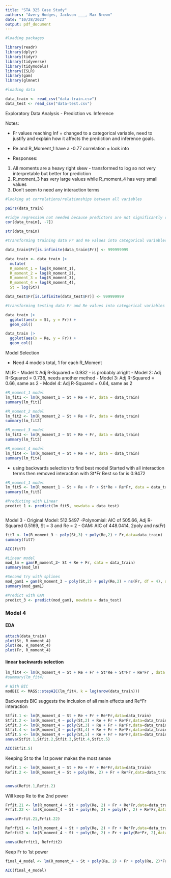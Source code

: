 ```yaml
---
title: "STA 325 Case Study"
authors: "Avery Hodges, Jackson ___, Max Brown"
date: "10/28/2023"
output: pdf_document
---
```


```r

#loading packages 

library(readr)
library(dplyr)
library(tidyr)
library(tidyverse)
library(tidymodels)
library(ISLR)
library(gam)
library(glmnet)

#loading data

data_train <- read_csv("data-train.csv")
data_test <- read_csv("data-test.csv")

```

Exploratory Data Analysis - Prediction vs. Inference

Notes:

- Fr values reaching Inf = changed to a categorical variable, need to justify and explain how it affects the prediction and inference goals. 

- Re and R_Moment_1 have a -0.77 correlation = look into

- Responses: 
1. All moments are a heavy right skew - transformed to log so not very interpretable but better for prediction
2. R_moment_3 has very large values while R_moment_4 has very small values
3. Don't seem to need any interaction terms

```r

#looking at correlations/relationships between all variables

pairs(data_train)

#ridge regression not needed because predictors are not significantly correlated
cor(data_train[, -7])

str(data_train)

#transforming training data Fr and Re values into categorical variables

data_train$Fr[is.infinite(data_train$Fr)] <- 999999999

data_train <- data_train |>
  mutate(
  R_moment_1 = log(R_moment_1),
  R_moment_2 = log(R_moment_2),
  R_moment_3 = log(R_moment_3),
  R_moment_4 = log(R_moment_4),
  St = log(St))

data_test$Fr[is.infinite(data_test$Fr)] <- 999999999

#transforming testing data Fr and Re values into categorical variables

data_train |>
  ggplot(aes(x = St, y = Fr)) +
  geom_col()

data_train |>
  ggplot(aes(x = Re, y = Fr)) +
  geom_col()

```

Model Selection

- Need 4 models total, 1 for each R_Moment

MLR:
- Model 1: Adj R-Squared = 0.932 - is probably alright
- Model 2: Adj R-Squared = 0.738, needs another method
- Model 3: Adj R-Squared = 0.66, same as 2
- Model 4: Adj R-Squared = 0.64, same as 2

```r

#R_moment_1 model
lm_fit1 <- lm(R_moment_1 ~ St + Re + Fr, data = data_train)
summary(lm_fit1)

#R_moment_2 model
lm_fit2 <- lm(R_moment_2 ~ St + Re + Fr, data = data_train)
summary(lm_fit2)

#R_moment_3 model
lm_fit3 <- lm(R_moment_3 ~ St + Re + Fr, data = data_train)
summary(lm_fit3)

#R_moment_4 model
lm_fit4 <- lm(R_moment_4 ~ St + Re + Fr, data = data_train)
summary(lm_fit4)

```
 - using backwards selection to find best model 
 Started with all interaction terms then removed interaction with St*Fr
 Best so far is 0.9472
 
```r

#R_moment_1 model
lm_fit5 <- lm(R_moment_1 ~ St + Re + Fr + St*Re + Re*Fr, data = data_train)
summary(lm_fit5)

#Predicting with Linear
predict_1 <- predict(lm_fit5, newdata = data_test)

```

```r



```

Model 3
- Original Model: 512.5497
-Polynomial: AIC of 505.66, Adj R-Squared 0.5169, St = 3 and Re = 2
- GAM: AIC of 448.0414, 2poly and ns(Fr)

```r

fit7 <- lm(R_moment_3 ~ poly(St,3) + poly(Re,2) + Fr,data=data_train)
summary(fit7)

AIC(fit7)

```
```r

#Linear model
mod_lm = gam(R_moment_3~ St + Re + Fr, data = data_train)
summary(mod_lm)

#Second try with splines
mod_gam1 = gam(R_moment_3 ~ poly(St,2) + poly(Re,2) + ns(Fr, df = 4), data = data_train)
summary(mod_gam1)

#Predict with GAM
predict_3 <- predict(mod_gam1, newdata = data_test)

```

### Model 4 

#### EDA

```r
attach(data_train)
plot(St, R_moment_4)
plot(Re, R_moment_4)
plot(Fr, R_moment_4)
```


#### linear backwards selection 

```r
lm_fit4 <- lm(R_moment_4 ~ St + Re + Fr + St*Re + St*Fr + Re*Fr , data = data_train)
#summary(lm_fit4)

# With BIC
modBIC <- MASS::stepAIC(lm_fit4, k = log(nrow(data_train)))
```
Backwards BIC suggests the inclusion of all main effects and Re*Fr interaction



```r


Stfit.1 <- lm(R_moment_4 ~ St + Re + Fr + Re*Fr,data=data_train)
Stfit.2 <- lm(R_moment_4 ~ poly(St,2) + Re + Fr + Re*Fr,data=data_train)
Stfit.3 <- lm(R_moment_4 ~ poly(St,3) + Re + Fr + Re*Fr,data=data_train)
Stfit.4 <- lm(R_moment_4 ~ poly(St,4) + Re + Fr + Re*Fr,data=data_train)
Stfit.5 <- lm(R_moment_4 ~ poly(St,5) + Re + Fr + Re*Fr,data=data_train)
anova(Stfit.1,Stfit.2,Stfit.3,Stfit.4,Stfit.5)

AIC(Stfit.5)

```

Keeping St to the 1st power makes the most sense



```r
Refit.1 <- lm(R_moment_4 ~ St + Re + Fr + Re*Fr,data=data_train)
Refit.2 <- lm(R_moment_4 ~ St + poly(Re, 2) + Fr + Re*Fr,data=data_train)


anova(Refit.1,Refit.2)
```
Will keep Re to the 2nd power

```r
Frfit.21 <- lm(R_moment_4 ~ St + poly(Re, 2) + Fr + Re*Fr,data=data_train)
Frfit.22 <- lm(R_moment_4 ~ St + poly(Re, 2) + poly(Fr, 2) + Re*Fr,data=data_train)

anova(Frfit.21,Frfit.22)

Refrfit1 <- lm(R_moment_4 ~ St + poly(Re, 2) + Fr + Re*Fr,data=data_train)
Refrfit2 <- lm(R_moment_4 ~ St + poly(Re, 2) + Fr + poly(Re*Fr, 2),data=data_train)

anova(Refrfit1, Refrfit2)
```
Keep Fr to 1st power


```r
final_4_model <- lm(R_moment_4 ~ St + poly(Re, 2) + Fr + poly(Re, 2)*Fr, data=data_train)

AIC(final_4_model)

```

